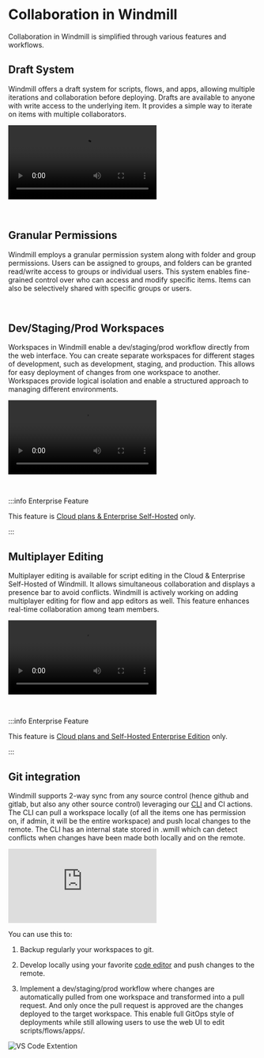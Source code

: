 
# Collaboration in Windmill

Collaboration in Windmill is simplified through various features and workflows.

## Draft System

Windmill offers a draft system for scripts, flows, and apps, allowing multiple iterations and collaboration before deploying. Drafts are available to anyone with write access to the underlying item. It provides a simple way to iterate on items with multiple collaborators.

<video
	className="border-2 rounded-lg object-cover w-full h-full dark:border-gray-800"
	controls
	src="/videos/draft_and_deploy.mp4"
/>

<br />

<div className="grid grid-cols-2 gap-6 mb-4">
	<DocCard
		title="Draft and Deploy"
		description="Develop and cooperate in a structured way."
		href="/docs/core_concepts/draft_and_deploy"
	/>
</div>

## Granular Permissions

Windmill employs a granular permission system along with folder and group permissions. Users can be assigned to groups, and folders can be granted read/write access to groups or individual users. This system enables fine-grained control over who can access and modify specific items. Items can also be selectively shared with specific groups or users.

<br />

<div className="grid grid-cols-2 gap-6 mb-4">
	<DocCard
		title="Roles and Permissions"
		description="Control access and manage permissions within your instance and workspaces."
		href="/docs/core_concepts/roles_and_permissions"
	/>
	<DocCard
		title="Groups and Folders"
		description="Groups and Folders enable efficient permission management by grouping users with similar access levels."
		href="/docs/core_concepts/groups_and_folders"
	/>
</div>

## Dev/Staging/Prod Workspaces

Workspaces in Windmill enable a dev/staging/prod workflow directly from the web interface. You can create separate workspaces for different stages of development, such as development, staging, and production. This allows for easy deployment of changes from one workspace to another. Workspaces provide logical isolation and enable a structured approach to managing different environments.

<video
	className="border-2 rounded-lg object-cover w-full h-full dark:border-gray-800"
	controls
	src="/videos/staging_prod.mp4"
/>

<br />

<div className="grid grid-cols-2 gap-6 mb-4">
	<DocCard
		title="Deploy to Staging or Prod"
		description="Deploy items to another staging/prod workspace."
		href="/docs/core_concepts/staging_prod"
	/>
</div>

:::info Enterprise Feature

This feature is [Cloud plans & Enterprise Self-Hosted](/pricing) only.

:::

## Multiplayer Editing

Multiplayer editing is available for script editing in the Cloud & Enterprise Self-Hosted of Windmill. It allows simultaneous collaboration and displays a presence bar to avoid conflicts. Windmill is actively working on adding multiplayer editing for flow and app editors as well. This feature enhances real-time collaboration among team members.

<video
	className="border-2 rounded-lg object-cover w-full h-full dark:border-gray-800"
	controls
	src="/videos/multiplayer.mp4"
/>

<br />

<div className="grid grid-cols-2 gap-6 mb-4">
	<DocCard
		title="Multiplayer"
		description="Collaborate on scripts simultaneously."
		href="/docs/core_concepts/multiplayer"
	/>
</div>

:::info Enterprise Feature

This feature is [Cloud plans and Self-Hosted Enterprise Edition](/pricing) only.

:::

## Git integration

Windmill supports 2-way sync from any source control (hence github and gitlab, but also any other source control) leveraging our [CLI](../../advanced/3_cli/index.mdx) and CI actions. The CLI can pull a workspace locally (of all the items one has permission on, if admin, it will be the entire workspace) and push local changes to the remote. The CLI has an internal state stored in .wmill which can detect conflicts when changes have been made both locally and on the remote.

<iframe
	style={{ aspectRatio: '16/9' }}
	src="https://www.youtube.com/embed/TXtmLrToxoI"
	title="YouTube video player"
	frameBorder="0"
	allow="accelerometer; autoplay; clipboard-write; encrypted-media; gyroscope; picture-in-picture; web-share"
	allowFullScreen
	className="border-2 rounded-lg object-cover w-full dark:border-gray-800"
></iframe>

<br />

You can use this to:

1. Backup regularly your workspaces to git.

2. Develop locally using your favorite [code editor](../../cli_local_dev/1_vscode-extension/index.mdx) and push changes to the remote.

3. Implement a dev/staging/prod workflow where changes are automatically pulled from one workspace and transformed into a pull request. And only once the pull request is approved are the changes deployed to the target workspace. This enable full GitOps style of deployments while still allowing users to use the web UI to edit scripts/flows/apps/.

![VS Code Extention](../../../blog/2023-11-20-vscode/vscode_extension.png.webp 'VS Code Extension')

<div className="grid grid-cols-2 gap-6 mb-4">
	<DocCard
		title="Command Line Interface (CLI)"
		description="The Windmill CLI, `wmill` allows you to interact with Windmill instances right from your terminal."
		href="/docs/advanced/cli"
	/>
	<DocCard
		title="VS Code Extension"
		description="Build scripts and flows in the comfort of your VS Code Editor, while leveraging Windmill UIs for test & flows edition."
		href="/docs/cli_local_dev/vscode-extension"
	/>
</div>
